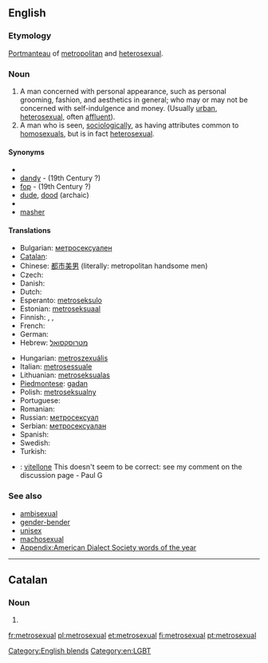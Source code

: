 ==English==

===Etymology===
[[portmanteau word|Portmanteau]] of [[metropolitan]] and [[heterosexual]].

===Noun===
{{en-noun|sg=[[metro-|metro]][[sexual]]}}

# A man concerned with personal appearance, such as personal grooming, fashion, and aesthetics in general; who may or may not be concerned with self-indulgence and money. (Usually [[urban]], [[heterosexual]], often [[affluent]]). <!-- A concern for personal image is interpreted socially as being "homosexual" in some social circles, leaving "Gay Straight Male" as the logical terminology in that social context to describe a straight male concerned with fashion and personal appearance.-->
# A man who is seen, [[sociologically]], as having attributes common to [[homosexuals]], but is in fact [[heterosexual]].

====Synonyms====
* {{l|en|boulevardier}}
* [[dandy]] - (19th Century ?)
* [[fop]] - (19th Century ?)
* [[dude]], [[dood]] (archaic)
* {{l|en|man about town}}
* [[masher]] {{qualifier|archaic}}

====Translations====
{{trans-top|A man concerned with personal appearance}}
* Bulgarian: [[метросексуален]]
* [[Catalan]]: {{t|ca|metrosexual}}
* Chinese: [[都市美男 ]] (literally: metropolitan handsome men)
* Czech: {{t-|cs|metrosexuál}}
* Danish: {{t|da|metrosexuel}}
* Dutch: {{t-|nl|metroseksueel}}
* Esperanto: [[metroseksulo]]
* Estonian: [[metroseksuaal]]
* Finnish: {{t-|fi|metroseksuaali}}, {{t-|fi|hienostelija}}, {{t-|fi|keikari}}
* French: {{t+|fr|métrosexuel}}
* German: {{t-|de|metrosexuell}}
* Hebrew: [[מטרוסקסואל]]
{{trans-mid}}
* Hungarian: [[metroszexuális]]
* Italian: [[metrosessuale]]
* Lithuanian: [[metroseksualas]]
* [[Piedmontese]]: [[gadan]]
* Polish: [[metroseksualny]]
* Portuguese: {{t-|pt|metrosexual}}
* Romanian: {{t-|ro|metrosexual}}
* Russian: [[метросексуал]]
* Serbian: [[метросексуалан]]
* Spanish: {{t-|es|metrosexual}}
* Swedish: {{t+|sv|metrosexuell}}
* Turkish: {{t|tr|metroseksüel}}
{{trans-bottom}}

{{checktrans-top}}
* {{ttbc|it}}: [[vitellone]] {{m}} This doesn't seem to be correct: see my comment on the discussion page - Paul G
{{trans-mid}}
{{trans-bottom}}

===See also===
* [[ambisexual]]
* [[gender-bender]]
* [[unisex]]
* [[machosexual]]
*[[Appendix:American Dialect Society words of the year]]
[[Category:English blends]]

----

==Catalan==

===Noun===
{{ca-noun|m}}

# {{l|en|metrosexual}}

[[Category:en:LGBT]]

[[fr:metrosexual]]
[[pl:metrosexual]]
[[et:metrosexual]]
[[fi:metrosexual]]
[[pt:metrosexual]]